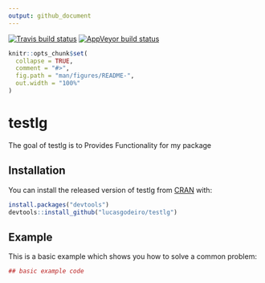 ```yaml
---
output: github_document
---
```


[![Travis build status](https://travis-ci.com/lucasgodeiro/testlg.svg?branch=master)](https://travis-ci.com/lucasgodeiro/testlg)
[![AppVeyor build status](https://ci.appveyor.com/api/projects/status/github/lucasgodeiro/testlg?branch=master&svg=true)](https://ci.appveyor.com/project/lucasgodeiro/testlg)
<!-- README.md is generated from README.Rmd. Please edit that file -->

```r
knitr::opts_chunk$set(
  collapse = TRUE,
  comment = "#>",
  fig.path = "man/figures/README-",
  out.width = "100%"
)
```
# testlg

The goal of testlg is to Provides Functionality for my package

## Installation

You can install the released version of testlg from [CRAN](https://CRAN.R-project.org) with:

``` r
install.packages("devtools")
devtools::install_github("lucasgodeiro/testlg")
```

## Example

This is a basic example which shows you how to solve a common problem:

```r
## basic example code
```
